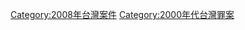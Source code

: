 {{Portal|台灣}}
{{Year by category
|m=2
|c=0
|d=0
|y=8
|cat=台灣罪案
|sortkey=Taiwan
|parent=21世纪各年台湾罪案
|subcat=2008年各國罪案
}}
[[Category:2008年台灣案件|Category:2008年台灣案件]]
[[Category:2000年代台灣罪案|Category:2000年代台灣罪案]]